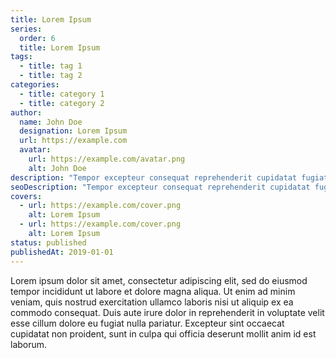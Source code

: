 ```yaml
---
title: Lorem Ipsum
series:
  order: 6
  title: Lorem Ipsum
tags:
  - title: tag 1
  - title: tag 2
categories:
  - title: category 1
  - title: category 2
author:
  name: John Doe
  designation: Lorem Ipsum
  url: https://example.com
  avatar:
    url: https://example.com/avatar.png
    alt: John Doe
description: "Tempor excepteur consequat reprehenderit cupidatat fugiat."
seoDescription: "Tempor excepteur consequat reprehenderit cupidatat fugiat."
covers:
  - url: https://example.com/cover.png
    alt: Lorem Ipsum
  - url: https://example.com/cover.png
    alt: Lorem Ipsum
status: published
publishedAt: 2019-01-01
---
```


Lorem ipsum dolor sit amet, consectetur adipiscing elit, sed do eiusmod tempor incididunt ut labore et dolore magna aliqua. Ut enim ad minim veniam, quis nostrud exercitation ullamco laboris nisi ut aliquip ex ea commodo consequat. Duis aute irure dolor in reprehenderit in voluptate velit esse cillum dolore eu fugiat nulla pariatur. Excepteur sint occaecat cupidatat non proident, sunt in culpa qui officia deserunt mollit anim id est laborum.

